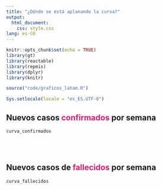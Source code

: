 ```yaml
---
title: "¿Dónde se está aplanando la curva?"
output: 
  html_document: 
    css: style.css
lang: es-CO
---
```


```r
knitr::opts_chunk$set(echo = TRUE)
library(gt)
library(reactable)
library(repmis)
library(dplyr)
library(knitr)

source("code/graficos_latam.R")

Sys.setlocale(locale = "es_ES.UTF-8")
```

<h2 style = color: #000000;>
    Nuevos casos <span style = "color: #e61b72">confirmados</span> por semana 
</h2>


```r
curva_confirmados
```
<br>
<br>

<h2 style = color: #000000;>
    Nuevos casos de<span style = "color: #e61b72"> fallecidos</span> por semana 
</h2>

```r
curva_fallecidos
```